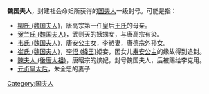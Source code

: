 '''魏国夫人'''，封建社会命妇所获得的[[国夫人|国夫人]]一级封号。可能是指：
*[[柳氏_(魏国夫人)|柳氏 (魏国夫人)]]，唐高宗第一任皇后[[王皇后_(唐高宗)|王氏]]的母亲。
*[[贺兰氏_(魏国夫人)|贺兰氏 (魏国夫人)]]，武则天的姨甥女，与唐高宗有染。
*[[韦氏_(魏国夫人)|韦氏 (魏国夫人)]]，唐安公主女，李愬妻，唐德宗外孙女。
*[[崔氏_(魏国夫人)|崔氏 (魏国夫人)]]，[[李悟_(绛王)|李悟 (绛王)]]姬妾，因女儿[[寿安公主_(李悟之女)|寿安公主]]的缘故得到追封。
*[[陳夫人_(後唐太祖)|陳夫人 (後唐太祖)]]，唐昭宗的嫔妃，封号魏国夫人，后被赐给李克用。
*[[元贞皇太后|元贞皇太后]]，朱全忠的妻子

{{Disambig|cat=四字封号消歧義}}
[[Category:国夫人|Category:国夫人]]
